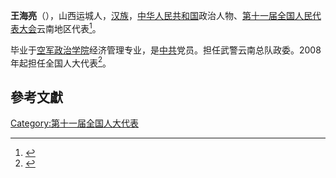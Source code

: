 '''王海亮'''（{{bd|1954年||}}），山西运城人，[[汉族|汉族]]，[[中华人民共和国|中华人民共和国]]政治人物、[[第十一届全国人民代表大会|第十一届全国人民代表大会]]云南地区代表<ref>{{cite web|author=新华网|title=第十一届全国人大代表|url=http://news.xinhuanet.com/ziliao/2008-03/03/content_7708230.htm?node=36628|publisher=新华网|accessdate=2014-01-07|archive-date=2014-01-10|archive-url=https://web.archive.org/web/20140110211415/http://news.xinhuanet.com/ziliao/2008-03/03/content_7708230.htm?node=36628|dead-url=no}}</ref>。

毕业于[[空军政治学院|空军政治学院]]经济管理专业，是[[中共|中共]]党员。担任武警云南总队政委。2008年起担任全国人大代表<ref>{{cite news|title=全国人大代表信息-王海亮|url= http://210.82.31.1:8084/delegate/viewDelegate.action?dbid=112344|accessdate=2013-04-05|newspaper=全国人大网}}</ref>。

==參考文獻==
{{reflist}}
[[Category:第十一届全国人大代表|Category:第十一届全国人大代表]]
{{中国政治人物小作品}}